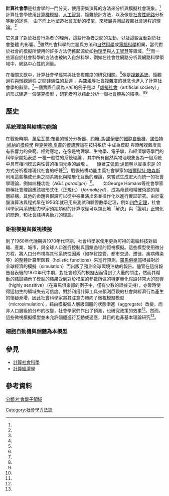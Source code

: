 '''計算社會學'''是社會學的一門分支，使用密集演算的方法來分析與模擬社會現象。<ref name="Blackwell" />計算社會學使用[[計算機模擬|計算機模擬]]、[[人工智慧|人工智慧]]、複雜統計方法，以及像是[[社會性網路|社會性網路]]分析等新的途徑，<!--。經由這些途徑，計算社會學-->由下而上地塑造社會互動的模型，來發展與測試複雜社會過程的理論。<ref name="MW" />

它包含了對於社會行為者<!-- social agent -->的理解，這些行為者之間的互動，以及這些互動對於社會整體<!--social aggregate -->的影響。<ref name="S4SS1" />雖然社會科學的主題與方法和[[自然科學|自然科學]]或[[電腦科學|電腦科學]]相異，當代對於社會的模擬所使用的許多方法仍舊起源於如[[物理學|物理學]]與[[人工智慧|人工智慧]]等領域。<ref name="Artificial Societies" /><ref name="Cooperation" />而一些源自於社會科學的方法也被納入自然科學，例如在社會性網路分析與網路科學領域中，網路中心性的測量。

在相關文獻中，計算社會學經常與社會複雜度的研究相關。<ref name="casti" />像是[[複雜系統|複雜系統]]、鉅觀過程與微觀過程<!-- macro and micro process -->之間[[非線性|非線性]]的互連<!-- interconnection -->，與[[突現|突現]]等社會複雜度的概念也進入了計算社會學的辭彙。<ref name="goldSpink" />一個實際且廣為人知的例子是以「[[虛擬社會|虛擬社會]]（artificial society）」的形式建造一個演算模型<!-- computational model -->，研究者可以藉此分析一個[[社會體系|社會體系]]的結構。<ref name="S4SS1" /><ref name="Generative" />

== 歷史 ==
=== 系統理論與結構功能論 ===
{{Main |系統科學 |結構功能主義}}
在戰後時期，[[萬尼瓦爾·布希|萬尼瓦爾·布希]]的微分分析器、[[約翰·馮·諾伊曼|約翰·馮·諾伊曼]]的[[細胞自動機|細胞自動機]]、[[諾伯特·維納|諾伯特·維納]]的[[模控學|模控學]] 與[[克勞德·夏農|克勞德·夏農]]的[[資訊理論|資訊理論]]在技術系統<!-- technical systems -->中成為模擬<!-- modeling -->與暸解複雜度具有影響力的典範。相對應地，在像是物理學、生物學、電子學，和經濟學等學門的科學家開始表述<!-- articulate -->一種一般性的系統理論<!-- general theory of systems -->，其中所有自然與物理現象皆為一個系統中具有相同模式與性質的相關元素的展現<!-- manifestations -->。　　隨著[[艾彌爾·涂爾幹|艾彌爾·涂爾幹]]以實事求是<!-- sui generis -->的方式分析複雜現代社會的呼聲<ref name="divLb" />，戰後結構功能主義社會學家如[[塔爾科特·帕森斯|塔爾科特·帕森斯]]利用這些構成元素之間系統化與階層化互動的理論，來嘗試生成宏大而統一的社會學理論，例如四種功能（''AGIL paradigm''）<ref name="Bailey" />。　　如George Homans等社會學家辯稱社會理論應該被形式化（正規化）（''formalized''），成為命題和精確術語的階層結構，其他的命題與假設可以從中被推演出來並操作化以進行實証研究。由於電腦演算法與程式早在1956年就已用來測試和驗證數學定理，例如[[四色定理|四色定理]]，社會科學家與系統動力學家預期類似的計算取徑可以類比地「解決」與「證明」正規化的問題，和社會結構與動力的理論。

=== 鉅視模擬與微視模擬 ===
{{Main |系統動力學}}
到了1960年代晚期與1970年代早期，社會科學家使用更為可得的電腦科技對組織、產業、城市，與全球人口進行控制與回饋過程的鉅視模擬。這些模型使用微分方程，將人口分布視為其他系統性因素（如存貨控管、都市交通、遷徙、疾病傳染等）的整體計算型函數（holistic functions）來進行預測。[[羅馬俱樂部|羅馬俱樂部]]根據對於全球經濟的模擬（simulation）而出版了預測全球環境浩劫的報告。儘管在這份報告發表後的1970年代中期，對社會體系的模擬因而得到了大量的關注，然而其煽動的結論顯示了模型的結果受到對於模型的參數所做的特定量化假設非常大的影響（highly sensitive）（在羅馬俱樂部的例子中，僅有少數的證據支持），亦暫時使得這初生的領域失去可信度。對於利用計算工具來預測巨觀的社會與經濟行為產生的懷疑漸增，因此社會科學家將其注意力轉向了微視模擬模型（microsimulation），藉由模擬個人層級個體的狀態漸進（aggregate）改變，而非人口層級的分布的改變，社會學家們作出了預測，也研究政策的效果<ref name="GuyOr" />。然而，這些微視模擬模型並未允許個體進行互動或適應，其目的也非基本理論研究<ref name="MW"/>。

=== 細胞自動機與個體為本模型 ===
{{Main |細胞自動機|個體為本模型}}

== 參見 ==
* [[計算社會科學|計算社會科學]]
* [[計算經濟學|計算經濟學]]

== 參考資料 ==
{{reflist |refs=
<ref name="Blackwell">{{cite encyclopedia
 |last = Bainbridge
 |first = William Sims
 |editor = <!-- Ritzer, George -->
 |encyclopedia = Blackwell Encyclopedia of Sociology
 |title = Computational Sociology
 |url = http://www.sociologyencyclopedia.com/subscriber/tocnode?id=g9781405124331_chunk_g97814051243319_ss1-85
 |year = 2007
 |publisher = Blackwell Reference Online
 |doi = 10.1111/b.9781405124331.2007.x
}}</ref>
<ref name="MW">{{cite journal
 |last1 = Macy
 |first1 = Michael W.
 |last2 = Willer
 |first2 = Robert
 |title = From Factors to Actors: Computational Sociology and Agent-Based Modeling
 |journal = Annual Review of Sociology
 |volume = 28
 |pages = 143–166
 |doi = 10.1146/annurev.soc.28.110601.141117
 |url = http://www.jstor.org/stable/3069238
 |year = 2002
 |access-date = 2011-04-09
 |archive-date = 2021-04-19
 |archive-url = https://web.archive.org/web/20210419124608/https://www.jstor.org/stable/3069238
 |dead-url = no
 }}</ref>
<ref name="S4SS1">{{cite book
 |last1 = Gilbert
 |first1 = Nigel
 |last2 = Troitzsch
 |first2 = Klaus
 |title = Simulation for Social Scientists
 |url = http://cress.soc.surrey.ac.uk/s4ss/
 |edition = 2nd
 |year = 2005
 |publisher = Open University Press
 |location = 紐約，紐約洲
 |chapter = Simulation and social science
 |access-date = 2011-04-09
 |archive-date = 2007-06-14
 |archive-url = https://web.archive.org/web/20070614054452/http://cress.soc.surrey.ac.uk/s4ss/
 |dead-url = no
 }}</ref>
<ref name="Artificial Societies">{{cite book
 |last1 = Epstein |first1 = Joshua M.
 |last2 = Axtell |first2 = Robert
 |year = 1996
 |title = Growing Artificial Societies: Social Science from the Bottom Up
 |location = 華盛頓哥倫比亞特區
 |publisher = Brookings Institute Press
}}</ref>
<ref name="Cooperation">{{cite book
 |last1 = Axelrod |first1 = Robert
 |year = 1997
 |title = The Complexity of Cooperation: Agent-Based Models of Competition and Collaboration
 |url = https://archive.org/details/complexityofcoop0000axel |location = 普林斯頓，紐澤西州
 |publisher = Princeton University Press
}}</ref>
<ref name="casti">{{cite journal
 |last = Casti |first = John L.
 |year = 1999
 |title = The Computer as Laboratory: Toward a Theory of Complex Adaptive Systems
 |journal = Complexity
 |volume = 4
 |issue = 5
 |pages = 12–14
<!-- |doi = 10.1002/(SICI)1099-0526(199905/06)4:5<12::AID-CPLX3>3.0.CO;2-4 -->
}}</ref>
<ref name="goldSpink">{{cite journal
 |last = Goldspink
 |first = Chris
 |title = Methodological Implications of Complex Systems Approaches to Sociality: Simulation as a Foundation for Knowledge
 |url = http://jasss.soc.surrey.ac.uk/5/1/3.html
 |publisher = Journal of Artificial Societies and Social Simulation
 |volume = 5
 |issue = 1
 |date = January 2002
 |journal = 
 |access-date = 2011-05-28
 |archive-date = 2019-05-12
 |archive-url = https://web.archive.org/web/20190512062414/http://jasss.soc.surrey.ac.uk/5/1/3.html
 |dead-url = no
 }}</ref>
<ref name="Generative">{{cite book
 |last = Epstein |first = Joshua M.
 |year = 2007
 |title = Generative Social Science: Studies in Agent-Based Computational Modeling
 |location = 普林斯頓，紐澤西州
 |publisher = Princeton University Press
}}</ref>
<ref name="divLb">{{cite book
 |title = The division of labor in society
 |last = Durkheim| first = Emile
 |authorlink = |coauthors =
 |year = 1933
 |publisher = Macmillan
 |location = New York
 |isbn = |oclc = 318169307
 |page= |pages= |url=https://archive.org/details/divisionoflabori0000unse|accessdate=
}}</ref>
<ref name="Bailey">{{cite book
 |last = Bailey |first = Kenneth D. |editor-first = Jonathan H |editor-last = Turner
 |title = Handbook of Sociological Theory
 |year = 2006
 |publisher = Springer Science |location = 紐約，紐約洲
 |pages = 379–404 |chapter = Systems Theory
 |isbn = 0387324585
}}</ref>
<ref name="GuyOr">{{cite journal
 |last=Orcutt |first=Guy H.
 |year= 1990
 |title=From engineering to microsimulation : An autobiographical reflection
 |journal=Journal of Economic Behavior & Organization
 |volume=14 |issue=1 |pages=5–27
 |publisher= |doi=10.1016/0167-2681(90)90038-F |url=https://archive.org/details/sim_journal-of-economic-behavior-organization_1990-09_14_1/page/n12|accessdate=
}}</ref>
}}
[[分類:社會學子領域|分類:社會學子領域]]
[[Category:社會學方法論|Category:社會學方法論]]